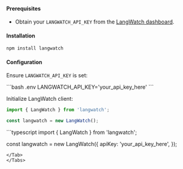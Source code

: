#### Prerequisites

- Obtain your `LANGWATCH_API_KEY` from the [LangWatch dashboard](https://app.langwatch.com/).

#### Installation

```sh
npm install langwatch
```

#### Configuration

Ensure `LANGWATCH_API_KEY` is set:

<Tabs>
<Tab title="Environment variable">
```bash .env
LANGWATCH_API_KEY='your_api_key_here'
```

Initialize LangWatch client:
```typescript
import { LangWatch } from 'langwatch';

const langwatch = new LangWatch();
```
</Tab>
<Tab title="Client parameters">
```typescript
import { LangWatch } from 'langwatch';

const langwatch = new LangWatch({
  apiKey: 'your_api_key_here',
});
```
</Tab>
</Tabs>
